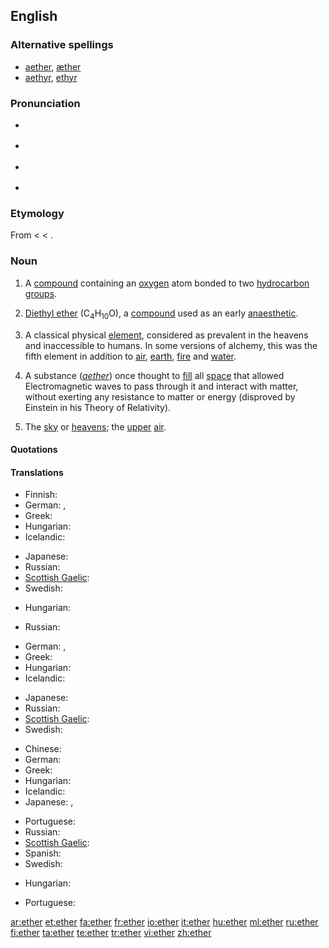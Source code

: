 {{also|Ether}}
==English==
{{wikipedia}}

===Alternative spellings===
* [[aether]], [[æther]] {{qualifier|former British spellings}}
* [[aethyr]], [[ethyr]] {{qualifier|archaic spellings}}

===Pronunciation===
* {{a|UK}} {{IPA|/ˈiːθə/}}
* {{a|US}} {{IPA|/ˈiːθəɻ/}}
* {{a|WEAE}} {{IPA|/ˈiː.θɚ/}}
* {{audio|en-us-ether.ogg|Audio (US)}}
: {{rhymes|iːθə(r)}}

===Etymology===
From {{etyl|la}} {{term|aether|æther|the upper pure, bright air|lang=la}} < {{etyl|grc}} {{term|sc=polytonic|αἰθήρ|tr=aithēr||upper air|lang=grc}} < {{term|sc=polytonic|αἴθω|tr=aithō||I burn, shine|lang=grc}}.

===Noun===
{{en-noun|s|-}}

# {{organic compound|countable}} A [[compound]] containing an [[oxygen]] atom bonded to two [[hydrocarbon]] [[group]]s.
# {{organic compound|uncountable}} [[diethyl ether|Diethyl ether]] (C<sub>4</sub>H<sub>10</sub>O), a [[compound]] used as an early [[anaesthetic]].
# {{context|ancient philosophy|and|alchemy|uncountable}} A classical physical [[element]], considered as prevalent in the heavens and inaccessible to humans. In some versions of alchemy, this was the fifth element in addition to [[air]], [[earth]], [[fire]] and [[water]].
# {{archaic|physics|uncountable}} A substance (''[[aether]]'') once thought to [[fill]] all [[space]] that allowed Electromagnetic waves to pass through it and interact with matter, without exerting any resistance to matter or energy (disproved by Einstein in his Theory of Relativity).
# {{poetic|_|or|_|literary}} The [[sky]] or [[heavens]]; the [[upper]] [[air]].

====Quotations====
{{seeCites}}

====Translations====
{{trans-top|organic chemistry: a compound containing an oxygen atom bonded to two hydrocarbon groups}}
* Finnish: {{t+|fi|eetteri}}
* German: {{t+|de|Äther|m}}, {{t-|de|Ether|m}}
* Greek: {{t+|el|αιθέρας|m|tr=aithéras|sc=Grek}}
* Hungarian: {{t+|hu|éter}}
* Icelandic: {{t+|is|ljósvaki|m}}
{{trans-mid}}
* Japanese: {{t|ja|エーテル|tr=ēteru|sc=Jpan}}
* Russian: {{t|ru|эфир|m|tr=efír|sc=Cyrl}}
* [[Scottish Gaelic]]: {{t-|gd|adhar fìnealta|m|xs=Scottish Gaelic}}
* Swedish: {{t-|sv|eter|c}}
{{trans-bottom}}

{{trans-top|organic chemistry: diethyl ether, C<sub>4</sub>H<sub>10</sub>O}}
* Hungarian: {{t+|hu|éter}}
{{trans-mid}}
* Russian: {{t|ru|эфир|m|tr=efír|sc=Cyrl}}
{{trans-bottom}}

{{trans-top|the fifth classic physical element}}
* German: {{t+|de|Äther|m}}, {{t-|de|Ether|m}}
* Greek: {{t+|el|αιθέρας|m|tr=aithéras|sc=Grek}}
* Hungarian: {{t+|hu|éter}}
* Icelandic: {{t+|is|ljósvaki|m}}
{{trans-mid}}
* Japanese: {{t|ja|エーテル|tr=ēteru|sc=Jpan}}
* Russian: {{t|ru|эфир|m|tr=efír|sc=Cyrl}}
* [[Scottish Gaelic]]: {{t-|gd|adhar fìnealta|m|xs=Scottish Gaelic}}
* Swedish: {{t-|sv|eter|c}}
{{trans-bottom}}

{{trans-top|archaic: space filling substance}}
* Chinese: {{t|cmn|以太|sc=Hani}}
* German: {{t+|de|Äther|m}}
* Greek: {{t+|el|αιθέρας|m|tr=aithéras|sc=Grek}}
* Hungarian: {{t+|hu|éter}}
* Icelandic: {{t+|is|ljósvaki|m}}
* Japanese: {{t|ja|エーテル|tr=ēteru|sc=Jpan}}, {{t|ja|イーサー|tr=īsā|sc=Jpan}}
{{trans-mid}}
* Portuguese: {{t+|pt|éter|m}}
* Russian: {{t|ru|эфир|m|tr=efír|sc=Cyrl}}
* [[Scottish Gaelic]]: {{t-|gd|adhar fìnealta|m|xs=Scottish Gaelic}}
* Spanish: {{t-|es|éter|m}}
* Swedish: {{t-|sv|eter|c}}
{{trans-bottom}}

{{trans-top|poetic and literary: the sky or heavens; the upper air}}
* Hungarian: {{t+|hu|éter}}
{{trans-mid}}
* Portuguese: {{t+|pt|éter|m}}
{{trans-bottom}}

[[ar:ether]]
[[et:ether]]
[[fa:ether]]
[[fr:ether]]
[[io:ether]]
[[it:ether]]
[[hu:ether]]
[[ml:ether]]
[[ru:ether]]
[[fi:ether]]
[[ta:ether]]
[[te:ether]]
[[tr:ether]]
[[vi:ether]]
[[zh:ether]]